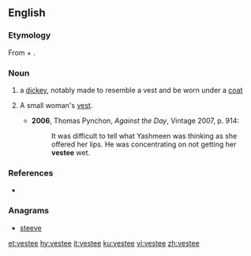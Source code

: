 ==English==

===Etymology===
From {{term|vest}} + {{term|-ee}}.

===Noun===
{{en-noun}}

# a [[dickey]], notably made to resemble a vest and be worn under a [[coat]]
# {{label|en|US}} A small woman's [[vest]].
#* '''2006''', Thomas Pynchon, ''Against the Day'', Vintage 2007, p. 914:
#*: It was difficult to tell what Yashmeen was thinking as she offered her lips. He was concentrating on not getting her '''vestee''' wet.

===References===
* {{R:Websters}}

===Anagrams===
* [[steeve#English|steeve]]

[[et:vestee]]
[[hy:vestee]]
[[it:vestee]]
[[ku:vestee]]
[[vi:vestee]]
[[zh:vestee]]
